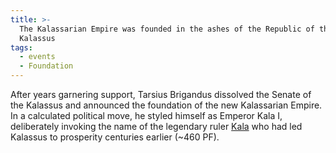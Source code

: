 ```yaml
---
title: >-
  The Kalassarian Empire was founded in the ashes of the Republic of the
  Kalassus
tags:
  - events
  - Foundation
---
```



After years garnering support, Tarsius Brigandus dissolved the Senate of the Kalassus 
and announced the foundation of the new Kalassarian Empire. In a calculated political 
move, he styled himself as Emperor Kala I, deliberately invoking the name of the 
legendary ruler [Kala](../characters/kala.mdx) who had led Kalassus to prosperity 
centuries earlier (~460 PF).
